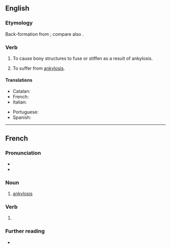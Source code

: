 {{also|ankylosé}}
==English==

===Etymology===
Back-formation from {{m|en|ankylosis}}; compare also {{m|en|diagnose#Etymology}}. 

===Verb===
{{en-verb}}

# {{lb|en|transitive|pathology}} To cause bony structures to fuse or stiffen as a result of ankylosis.
# {{lb|en|intransitive|pathology}} To suffer from [[ankylosis]].

====Translations====
{{trans-top|to cause bony structures to fuse or stiffen as a result of ankylosis}}
* Catalan: {{t+|ca|anquilosar}}
* French: {{t+|fr|ankyloser}}
* Italian: {{t+|it|anchilosare}}
{{trans-mid}}
* Portuguese: {{t+|pt|anquilosar}}
* Spanish: {{t+|es|anquilosar}}
{{trans-bottom}}

----

==French==

===Pronunciation===
* {{audio|fr|LL-Q150 (fra)-LoquaxFR-ankylose.wav|Audio}}
* {{homophones|fr|ankylosent|ankyloses}}

===Noun===
{{fr-noun|f}}

# {{lb|fr|pathology}} [[ankylosis]]

===Verb===
{{head|fr|verb form}}

# {{inflection of|fr|ankyloser||1//3|s|pres|ind//sub|;|2|s|imp}}

===Further reading===
* {{R:TLFi}}